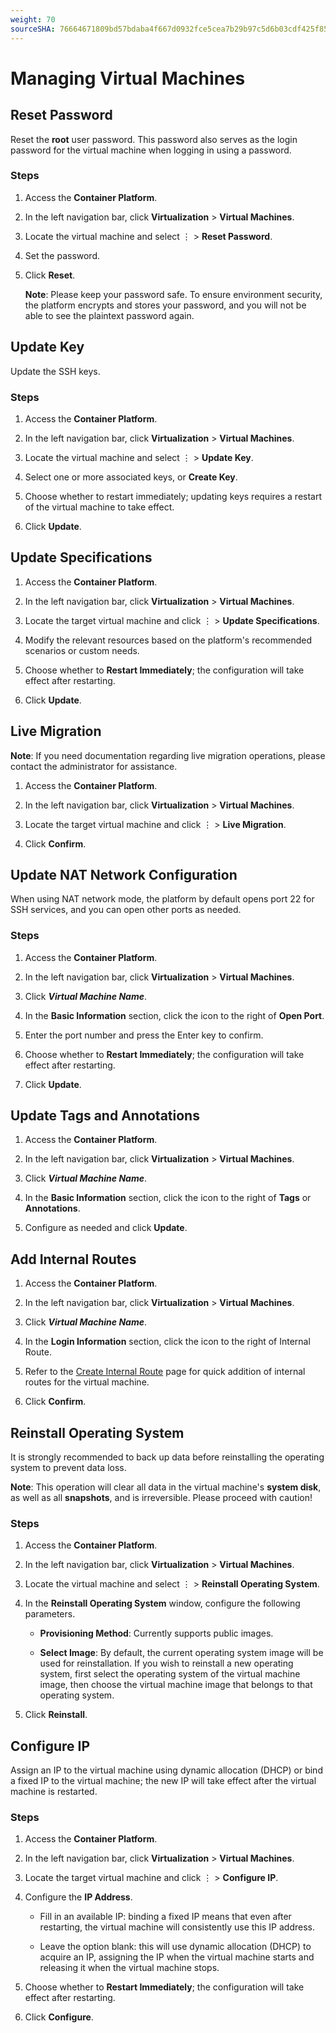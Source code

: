 ```yaml
---
weight: 70
sourceSHA: 76664671809bd57bdaba4f667d0932fce5cea7b29b97c5d6b03cdf425f852e74
---
```


# Managing Virtual Machines

## Reset Password

Reset the **root** user password. This password also serves as the login password for the virtual machine when logging in using a password.

### Steps

1. Access the **Container Platform**.

2. In the left navigation bar, click **Virtualization** > **Virtual Machines**.

3. Locate the virtual machine and select ⋮ > **Reset Password**.

4. Set the password.

5. Click **Reset**.

   **Note**: Please keep your password safe. To ensure environment security, the platform encrypts and stores your password, and you will not be able to see the plaintext password again.

## Update Key

Update the SSH keys.

### Steps

1. Access the **Container Platform**.

2. In the left navigation bar, click **Virtualization** > **Virtual Machines**.

3. Locate the virtual machine and select ⋮ > **Update Key**.

4. Select one or more associated keys, or **Create Key**.

5. Choose whether to restart immediately; updating keys requires a restart of the virtual machine to take effect.

6. Click **Update**.

## Update Specifications

1. Access the **Container Platform**.

2. In the left navigation bar, click **Virtualization** > **Virtual Machines**.

3. Locate the target virtual machine and click ⋮ > **Update Specifications**.

4. Modify the relevant resources based on the platform's recommended scenarios or custom needs.

5. Choose whether to **Restart Immediately**; the configuration will take effect after restarting.

6. Click **Update**.

## Live Migration

**Note**: If you need documentation regarding live migration operations, please contact the administrator for assistance.

1. Access the **Container Platform**.

2. In the left navigation bar, click **Virtualization** > **Virtual Machines**.

3. Locate the target virtual machine and click ⋮ > **Live Migration**.

4. Click **Confirm**.

## Update NAT Network Configuration

When using NAT network mode, the platform by default opens port 22 for SSH services, and you can open other ports as needed.

### Steps

1. Access the **Container Platform**.

2. In the left navigation bar, click **Virtualization** > **Virtual Machines**.

3. Click ***Virtual Machine Name***.

4. In the **Basic Information** section, click the icon to the right of **Open Port**.

5. Enter the port number and press the Enter key to confirm.

6. Choose whether to **Restart Immediately**; the configuration will take effect after restarting.

7. Click **Update**.

## Update Tags and Annotations

1. Access the **Container Platform**.

2. In the left navigation bar, click **Virtualization** > **Virtual Machines**.

3. Click ***Virtual Machine Name***.

4. In the **Basic Information** section, click the icon to the right of **Tags** or **Annotations**.

5. Configure as needed and click **Update**.

## Add Internal Routes

1. Access the **Container Platform**.

2. In the left navigation bar, click **Virtualization** > **Virtual Machines**.

3. Click ***Virtual Machine Name***.

4. In the **Login Information** section, click the icon to the right of Internal Route.

5. Refer to the [Create Internal Route](/developer/building_application/functions/operation_after_creating/network_communications/service/create_service.mdx) page for quick addition of internal routes for the virtual machine.

6. Click **Confirm**.

## Reinstall Operating System

It is strongly recommended to back up data before reinstalling the operating system to prevent data loss.

**Note**: This operation will clear all data in the virtual machine's **system disk**, as well as all **snapshots**, and is irreversible. Please proceed with caution!

### Steps

1. Access the **Container Platform**.

2. In the left navigation bar, click **Virtualization** > **Virtual Machines**.

3. Locate the virtual machine and select ⋮ > **Reinstall Operating System**.

4. In the **Reinstall Operating System** window, configure the following parameters.

   - **Provisioning Method**: Currently supports public images.

   - **Select Image**: By default, the current operating system image will be used for reinstallation. If you wish to reinstall a new operating system, first select the operating system of the virtual machine image, then choose the virtual machine image that belongs to that operating system.

5. Click **Reinstall**.

## Configure IP

Assign an IP to the virtual machine using dynamic allocation (DHCP) or bind a fixed IP to the virtual machine; the new IP will take effect after the virtual machine is restarted.

### Steps

1. Access the **Container Platform**.

2. In the left navigation bar, click **Virtualization** > **Virtual Machines**.

3. Locate the target virtual machine and click ⋮ > **Configure IP**.

4. Configure the **IP Address**.

   - Fill in an available IP: binding a fixed IP means that even after restarting, the virtual machine will consistently use this IP address.

   - Leave the option blank: this will use dynamic allocation (DHCP) to acquire an IP, assigning the IP when the virtual machine starts and releasing it when the virtual machine stops.

5. Choose whether to **Restart Immediately**; the configuration will take effect after restarting.

6. Click **Configure**.
